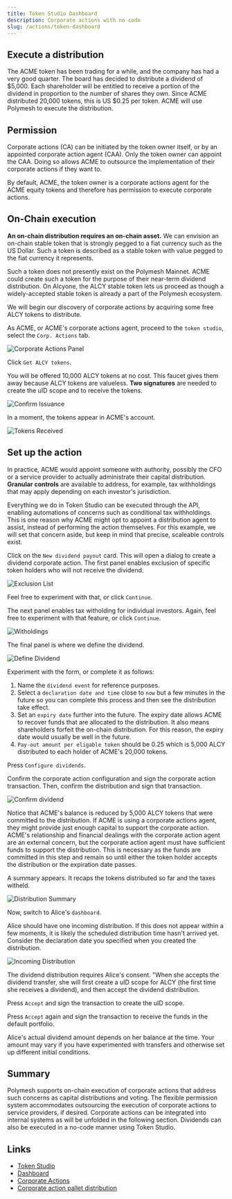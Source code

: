 ```yaml
---
title: Token Studio Dashboard
description: Corporate actions with no code
slug: /actions/token-dashboard
---
```



<YoutubePlayer videoId="N5h9LdgXw1o"/>

## Execute a distribution

The ACME token has been trading for a while, and the company has had a very good quarter. The board has decided to distribute a dividend of \$5,000. Each shareholder will be entitled to receive a portion of the dividend in proportion to the number of shares they own. Since ACME distributed 20,000 tokens, this is US \$0.25 per token. ACME will use Polymesh to execute the distribution.

## Permission

Corporate actions (CA) can be initiated by the token owner itself, or by an appointed corporate action agent (CAA). Only the token owner can appoint the CAA. Doing so allows ACME to outsource the implementation of their corporate actions if they want to.

By default, ACME, the token owner is a corporate actions agent for the ACME equity tokens and therefore has permission to execute corporate actions.

## On-Chain execution

**An on-chain distribution requires an on-chain asset.** We can envision an on-chain stable token that is strongly pegged to a fiat currency such as the US Dollar. Such a token is described as a stable token with value pegged to the fiat currency it represents. 

Such a token does not presently exist on the Polymesh Mainnet. ACME could create such a token for the purpose of their near-term dividend distribution. On Alcyone, the ALCY stable token lets us proceed as though a widely-accepted stable token is already a part of the Polymesh ecosystem. 

We will begin our discovery of corporate actions by acquiring some free ALCY tokens to distribute. 

As ACME, or ACME's corporate actions agent, proceed to the `token studio`, select the `Corp. Actions` tab. 

![Corporate Actions Panel](./images/01-corp_actions_panel.png)

Click `Get ALCY tokens`.

You will be offered 10,000 ALCY tokens at no cost. This faucet gives them away because ALCY tokens are valueless. **Two signatures** are needed to create the uID scope and to receive the tokens. 

![Confirm Issuance](./images/02-confirm_issue.png)

In a moment, the tokens appear in ACME's account. 

![Tokens Received](./images/03-tokens_received.png)

## Set up the action

In practice, ACME would appoint someone with authority, possibly the CFO or a service provider to actually administrate their capital distribution. **Granular controls** are available to address, for example, tax withholdings that may apply depending on each investor's jurisdiction. 

<HighlightBox type="info">

Everything we do in Token Studio can be executed through the API, enabling automations of concerns such as conditional tax withholdings. This is one reason why ACME might opt to appoint a distribution agent to assist, instead of performing the action themselves. For this example, we will set that concern aside, but keep in mind that precise, scaleable controls exist. 

</HighlightBox>

Click on the `New dividend payout` card. This will open a dialog to create a dividend corporate action. The first panel enables exclusion of specific token holders who will not receive the dividend. 

![Exclusion List](./images/04-exclusion_list.png)

Feel free to experiment with that, or click `Continue`.

The next panel enables tax witholding for individual investors. Again, feel free to experiment with that feature, or click `Continue`.

![Witholdings](./images/05-witholdings.png)

The final panel is where we define the dividend. 

![Define Dividend](./images/55-define.png)

Experiment with the form, or complete it as follows:

1. Name the `dividend event` for reference purposes.
2. Select a `declaration date and time` close to `now` but a few minutes in the future so you can complete this process and then see the distribution take effect.
3. Set an `expiry date` further into the future. The expiry date allows ACME to recover funds that are allocated to the distribution. It also means shareholders forfeit the on-chain distribution. For this reason, the expiry date would usually be well in the future. 
4. `Pay-out amount per eligable token` should be 0.25 which is 5,000 ALCY distributed to each holder of ACME's 20,000 tokens. 

Press `Configure dividends`.

Confirm the corporate action configuration and sign the corporate action transaction. Then, confirm the distribution and sign that transaction. 

![Confirm dividend](./images/06-confirm_pay-out.png)

Notice that ACME's balance is reduced by 5,000 ALCY tokens that were committed to the distribution. If ACME is using a corporate actions agent, they might provide just enough capital to support the corporate action. ACME's relationship and financial dealings with the corporate action agent are an external concern, but the corporate action agent must have sufficient funds to support the distribution. This is necessary as the funds are committed in this step and remain so until either the token holder accepts the distribution or the expiration date passes.

A summary appears. It recaps the tokens distributed so far and the taxes witheld. 

![Distribution Summary](./images/07-summary.png)

Now, switch to Alice's `dashboard`. 

Alice should have one incoming distribution. If this does not appear within a few moments, it is likely the scheduled distribution time hasn't arrived yet. Consider the declaration date you specified when you created the distribution. 

![Incoming Distribution](./images/08-incoming.png)

The dividend distribution requires Alice's consent. "When she accepts the dividend transfer, she will first create a uID scope for ALCY (the first time she receives a dividend), and then accept the dividend distribution. 

Press `Accept` and sign the transaction to create the uID scope. 

Press `Accept` again and sign the transaction to receive the funds in the default portfolio. 

<HighlightBox type="info">

Alice's actual dividend amount depends on her balance at the time. Your amount may vary if you have experimented with transfers and otherwise set up different initial conditions.

</HighlightBox>

## Summary

Polymesh supports on-chain execution of corporate actions that address such concerns as capital distributions and voting. The flexible permission system accommodates outsourcing the execution of corporate actions to service providers, if desired. Corporate actions can be integrated into internal systems as will be unfolded in the following section. Dividends can also be executed in a no-code manner using Token Studio.

## Links

* [Token Studio](https://tokenstudio.polymesh.live)
* [Dashboard](https://dashboard.polymesh.live)
* [Corporate Actions](/polymesh-docs/primitives/corporate-actions/)
* [Corporate action pallet distribution](https://docs.polymesh.live/pallet_corporate_actions/distribution/index.html)
